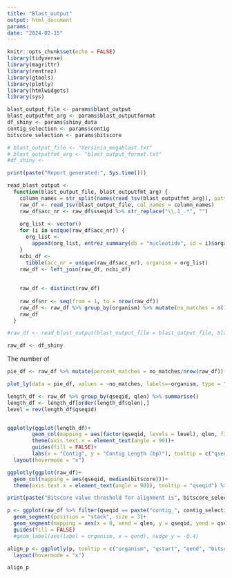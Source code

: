 ---
title: "Blast_output"
output: html_document
params:
date: "2024-02-15"
---

```{r setup, include=FALSE}
knitr::opts_chunk$set(echo = FALSE)
library(tidyverse)
library(magrittr)
library(rentrez)
library(gtools)
library(plotly)
library(htmlwidgets)
library(sys)
```

```{r}
blast_output_file <- params$blast_output
blast_outputfmt_arg <- params$blast_outputformat
df_shiny <- params$shiny_data
contig_selection <- params$contig
bitscore_selection <- params$bitscore

# blast_output_file <- "Yersinia_megablast.txt"
# blast_outputfmt_arg <- "blast_output_format.txt"
#df_shiny <- 
```

```{r}
print(paste("Report generated:", Sys.time()))
```


```{r}
read_blast_output <-
  function(blast_output_file, blast_outputfmt_arg) {
    column_names = str_split(names(read_tsv(blast_outputfmt_arg)), pattern = " ")[[1]][-1]
    raw_df <- read_tsv(blast_output_file, col_names = column_names)
    raw_df$acc_nr <- raw_df$sseqid %>% str_replace("\\.1_.*", "")
    
    org_list <- vector()
    for (i in unique(raw_df$acc_nr)) {
      org_list <-
        append(org_list, entrez_summary(db = "nucleotide", id = i)$organism)
    }
    ncbi_df <-
      tibble(acc_nr = unique(raw_df$acc_nr), organism = org_list)
    raw_df <- left_join(raw_df, ncbi_df)
    
    
    raw_df <- distinct(raw_df)
    
    raw_df$nr <- seq(from = 1, to = nrow(raw_df))
    raw_df <- raw_df %>% group_by(organism) %>% mutate(no_matches = n())
    raw_df
  }

#raw_df <- read_blast_output(blast_output_file = blast_output_file, blast_outputfmt_arg = blast_outputfmt_arg)

raw_df <- df_shiny
```

The number of 

```{r}
pie_df <- raw_df %>% mutate(percent_matches = no_matches/nrow(raw_df))

plot_ly(data = pie_df, values = ~no_matches, labels=~organism, type = "pie")
```

```{r}
length_df <- raw_df %>% group_by(qseqid, qlen) %>% summarise()
length_df <- length_df[order(length_df$qlen),]
level = rev(length_df$qseqid)


ggplotly(ggplot(length_df)+
        geom_col(mapping = aes(factor(qseqid, levels = level), qlen, fill = qseqid))+
        theme(axis.text.x = element_text(angle = 90))+
        guides(fill = FALSE)+
        labs(x = "Contig", y = "Contig Length (bp)"), tooltip = c("qseqid", "qlen")) %>%
  layout(hovermode = "x")
```
```{r}
ggplotly(ggplot(raw_df)+
  geom_col(mapping = aes(qseqid, median(bitscore)))+
  theme(axis.text.x = element_text(angle = 90)), tooltip = "qseqid") %>% layout(hovermode = "x") 
```



```{r}
print(paste("Bitscore value threshold for alignment is", bitscore_selection))
```


```{r}
p <- ggplot(raw_df %>% filter(qseqid == paste("contig_", contig_selection, sep ="") & bitscore > bitscore_selection), aes(x = qstart, xend= qend, y = as.character(nr), yend= as.character(nr), text = organism, color = bitscore))+
  geom_segment(position = "stack", size = 3)+
  geom_segment(mapping = aes(x = 0, xend = qlen, y = qseqid, yend = qseqid), size = 3, color = "red")+
  guides(fill = FALSE)
  #geom_label(aes(label = organism, x = qend), nudge_y = -0.4)

align_p <- ggplotly(p, tooltip = c("organism", "qstart", "qend", "bitscore")) %>%
  layout(hovermode = "x")

align_p



```

